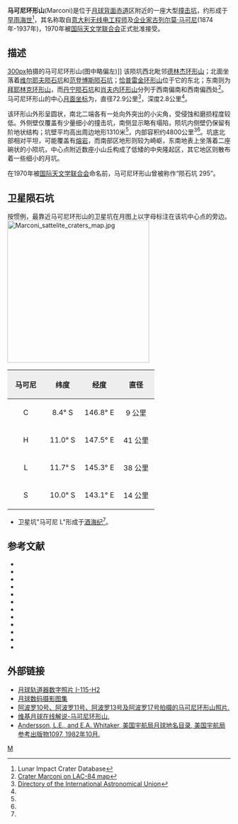 {{lunar crater data|
 image=Marconi crater AS17-M-0361.jpg|240px|
 caption=[[阿波罗17号|阿波罗17号]]测绘相机拍摄的图像|
 latitude=9.48|
 N_or_S=S|
 longitude=145.2|
 E_or_W=E|
 diameter=72.9公里|
 depth=2.8公里|
 colong=215|
 eponym=[[古列尔莫·马可尼|古列尔莫·马可尼]]}}
'''马可尼环形山'''(Marconi)是位于[[月球背面|月球背面]][[赤道|赤道]]区附近的一座大型[[撞击坑|撞击坑]]，约形成于[[早雨海世|早雨海世]]<ref name=LICD>Lunar Impact Crater Database</ref>，其名称取自[[意大利|意大利]][[无线电|无线电]][[工程师|工程师]]及[[企业家|企业家]][[古列尔莫·马可尼|古列尔莫·马可尼]](1874年-1937年)，1970年被[[国际天文学联合会|国际天文学联合会]]正式批准接受。

==描述==
[[image:AS17-M-0853.jpg|300px]]拍摄的马可尼环形山(图中略偏左)]]
该陨坑西北毗邻[[德林杰环形山|德林杰环形山]]；北面坐落着[[维尔耶夫陨石坑|维尔耶夫陨石坑]]和[[范登博斯陨石坑|范登博斯陨石坑]]；[[恰普雷金环形山|恰普雷金环形山]]位于它的东北；东南则为[[拜耶林克环形山|拜耶林克环形山]]，而[[丹宁陨石坑|丹宁陨石坑]]和[[肖夫内环形山|肖夫内环形山]]分列于西南偏南和西南偏西处<ref>[http://planetarynames.wr.usgs.gov/images/Lunar/lac_84_lo.pdf Crater Marconi on LAC-84 map]</ref>。马可尼环形山的中心[[月面坐标|月面坐标]]为{{Coord|9.48|S|145.2|E|globe:Moon|nogoogle=1|noosm=1}}，直径72.9公里<ref name="IAU">[http://planetarynames.wr.usgs.gov/Feature/3659 Directory of the International Astronomical Union]</ref>，深度2.8公里<ref name="LICD"/>。

该环形山外形呈圆状，南北二端各有一处向外突出的小尖角，受侵蚀和磨损程度较低。外侧壁仅覆盖有少量细小的撞击坑，南侧显示略有塌陷，陨坑内侧壁仍保留有阶地状结构；坑壁平均高出周边地形1310米<ref name="LICD"/>，内部容积约4800公里<sup>3</sup><ref name="LICD"/>。坑底北部相对平坦，可能覆盖有[[熔岩|熔岩]]，而南部区地形则较为崎岖，东南地表上坐落着二座碗状的小陨坑，中心点附近数座小山丘构成了低矮的中央隆起区，其它地区则散布着一些细小的月坑。

在1970年被[[国际天文学联合会|国际天文学联合会]]命名前，马可尼环形山曾被称作“陨石坑 295”。

==卫星陨石坑==
按惯例，最靠近马可尼环形山的卫星坑在月图上以字母标注在该坑中心点的旁边。
[[Image:Marconi_sattelite_craters_map.jpg|320px]]

{| class="wikitable"
!width="25%" style="background:#eeeeee;" |马可尼 
!width="25%" style="background:#eeeeee;" |纬度
!width="25%" style="background:#eeeeee;" |经度
!width="25%" style="background:#eeeeee;" |直径
|-
|align="center"|C
|align="center"|8.4° S
|align="center"|146.8° E
|align="center"|9 公里
|-
|align="center"|H
|align="center"|11.0° S
|align="center"|147.5° E
|align="center"|41 公里
|-
|align="center"|L
|align="center"|11.7° S
|align="center"|145.3° E
|align="center"|38 公里
|-
|align="center"|S
|align="center"|10.0° S
|align="center"|143.1° E
|align="center"|14 公里
|}{{clear}}
* 卫星坑"马可尼 L"形成于[[酒海纪|酒海纪]]<ref name="LICD"/>。

== 参考文献 ==
{{Reflist}}
{{refbegin}}
* {{cite book
  | last1 = Andersson
  | first1 = L. E.
  | last2 = Whitaker
  | first2 = E. A.
  | authorlink2 = Ewen Whitaker
  | date = 1982
  | title = [[NASA|NASA]] Catalogue of Lunar Nomenclature
  | publisher = NASA RP-1097
  | ref = harv
  }}
* {{cite web
  | last = Blue
  | first = Jennifer
  | date = July 25, 2007
  | title = Gazetteer of Planetary Nomenclature
  | publisher = [[United_States_Geological_Survey|USGS]]
  | url = http://planetarynames.wr.usgs.gov/
  | accessdate = 2007-08-05
  | ref = harv
  | archive-date = 2015-05-26
  | archive-url = https://web.archive.org/web/20150526164842/http://planetarynames.wr.usgs.gov/
  | dead-url = no
  }}
* {{cite book
  | last1 = Bussey
  | first1 = B.
  | authorlink1 = Ben Bussey
  | last2 = Spudis
  | first2 = P.
  | authorlink2 = Paul Spudis
  | date = 2004
  | title = The Clementine Atlas of the Moon
  | publisher = Cambridge University Press
  | location = New York
  | isbn = 978-0-521-81528-4
  | ref = harv
  }}
* {{cite book
  | last1 = Cocks
  | first1 = Elijah E.
  | last2 = Cocks
  | first2 = Josiah C.
  | date = 1995
  | title = Who's Who on the Moon: A Biographical Dictionary of Lunar Nomenclature
  | url = https://archive.org/details/isbn_9780936389271
  | publisher = Tudor Publishers
  | isbn = 978-0-936389-27-1
  | ref = harv
  }}
* {{cite web
  | last = McDowell
  | first = Jonathan
  | date = July 15, 2007
  | url = http://host.planet4589.org/astro/lunar/
  | title = Lunar Nomenclature
  | publisher = Jonathan's Space Report
  | accessdate = 2007-10-24
  | ref = harv
  | archive-date = 2015-01-12
  | archive-url = https://web.archive.org/web/20150112233439/http://host.planet4589.org/astro/lunar/
  | dead-url = no
  }}
* {{cite journal| last1 = Menzel| first1 = D. H.| last2 = Minnaert| first2 = M.| last3 = Levin| first3 = B.| last4 = Dollfus| first4 = A.| last5 = Bell| first5 = B.| title = Report on Lunar Nomenclature by the Working Group of Commission 17 of the IAU| doi = 10.1007/BF00171763| journal = Space Science Reviews| volume = 12| issue = 2| pages = 136–186| date = 1971| bibcode = 1971SSRv...12..136M| ref = harv}}
* {{cite book
  | first = Patrick
  | last = Moore
  | authorlink = Patrick Moore
  | date = 2001
  | title = On the Moon
  | url = https://archive.org/details/patrickmooreonmo00patr
  | publisher = Sterling Publishing Co.
  | isbn = 978-0-304-35469-6
  | ref = harv
  }}
* {{cite book
  | first = Fred W.
  | last = Price
  | date = 1988
  | title = The Moon Observer's Handbook
  | publisher = Cambridge University Press
  | isbn = 978-0-521-33500-3
  | ref = harv
  }}
* {{cite book
  | last = Rükl
  | first = Antonín
  | authorlink = Antonín Rükl
  | date = 1990
  | title = Atlas of the Moon
  | publisher = Kalmbach Books
  | isbn = 978-0-913135-17-4
  | ref = harv
  }}
* {{cite book
  | last = Webb
  | first = Rev. T. W.
  | authorlink = Thomas William Webb
  | date = 1962
  | title = Celestial Objects for Common Telescopes
  | url = https://archive.org/details/celestialobjects00webb
  | edition = 6th revised
  | publisher = Dover
  | isbn = 978-0-486-20917-3
  | ref = harv
  }}
* {{cite book
  | first = Ewen A.
  | last = Whitaker
  | authorlink = Ewen Whitaker
  | date = 1999
  | title = Mapping and Naming the Moon
  | publisher = Cambridge University Press
  | isbn = 978-0-521-62248-6
  | ref = harv
  }}
* {{cite book
  | first = Peter T.
  | last = Wlasuk
  | date = 2000
  | title = Observing the Moon
  | publisher = Springer
  | isbn = 978-1-85233-193-1
  | ref = harv
 }}
{{refend}}

==外部链接==
* [http://www.lpi.usra.edu/resources/lunar_orbiter/bin/info.shtml?26 月球轨道器数字照片 I-115-H2]
*[http://www.lpi.usra.edu/resources/lunar_orbiter/bin/srch_nam.shtml?Marconi%7C0 月球数码摄影图集]
*[http://www.lpi.usra.edu/resources/apollo/search/feature/?feature=Marconi 阿波罗10号、阿波罗11号、阿波罗13号及阿波罗17号拍摄的马可尼环形山照片.]
*[http://the-moon.wikispaces.com/Marconi 维基月球在线解说-马可尼环形山.]
*[http://planet4589.org/astro/lunar/RP-1097.pdf Andersson, L.E., and E.A. Whitaker, 美国宇航局月球地名目录, 美国宇航局参考出版物1097, 1982年10月.] {{Wayback|url=http://planet4589.org/astro/lunar/RP-1097.pdf |date=20141006125838 }}

[[Category:月球环形山|M]]
{{月球環形山 (L-N)}}